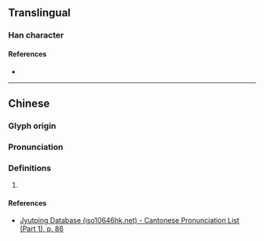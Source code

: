 {{character info/new}}
==Translingual==

===Han character===
{{Han char|rn=32|rad=土|as=06|sn=9|four=|canj=GHBU|ids=⿰土自}}

====References====
* {{Han ref|kx=0227.310|dkj=05032|dj=0463.200|hdz=10439.170|uh=578D|ud=22413}}

----

==Chinese==
{{zh-forms}}

===Glyph origin===
{{Han etym}}

===Pronunciation===
{{zh-pron
|m=jì,jī
|c=gei3,gei6
|mc=y
|oc=y
|cat=
}}

===Definitions===
{{zh-hanzi}}

# {{rfdef|zh}}

====References====
* [http://www.iso10646hk.net/jp/document/download.jsp Jyutping Database (iso10646hk.net) - Cantonese Pronunciation List (Part 1), p. 86]